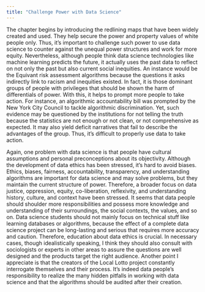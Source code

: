 ```yaml
---
title: "Challenge Power with Data Science"
---
```


The chapter begins by introducing the redlining maps that have been widely created and used. They help secure the power and property values of white people only. Thus, it’s important to challenge such power to use data science to counter against the unequal power structures and work for more equity. Nevertheless, although people think data science technologies like machine learning predicts the future, it actually uses the past data to reflect on not only the past but also current social inequities. An instance would be the Equivant risk assessment algorithms because the questions it asks indirectly link to racism and inequities existed. In fact, it is those dominant groups of people with privileges that should be shown the harm of differentials of power. With this, it helps to prompt more people to take action. For instance, an algorithmic accountability bill was prompted by the New York City Council to tackle algorithmic discrimination. Yet, such evidence may be questioned by the institutions for not telling the truth because the statistics are not enough or not clean, or not comprehensive as expected. It may also yield deficit narratives that fail to describe the advantages of the group. Thus, it’s difficult to properly use data to take action. 

Again, one problem with data science is that people have cultural assumptions and personal preconceptions about its objectivity. Although the development of data ethics has been stressed, it’s hard to avoid biases. Ethics, biases, fairness, accountability, transparency, and understanding algorithms are important for data science and may solve problems, but they maintain the current structure of power. Therefore, a broader focus on data justice, oppression, equity, co-liberation, reflexivity, and understanding history, culture, and context have been stressed. It seems that data people should shoulder more responsibilities and possess more knowledge and understanding of their surroundings, the social contexts, the values, and so on. Data science students should not mainly focus on technical stuff like learning databases or algorithms, because the effect of a complete data science project can be long-lasting and serious that requires more accuracy and caution. Therefore, education about data ethics is crucial. In necessary cases, though idealistically speaking, I think they should also consult with sociologists or experts in other areas to assure the questions are well designed and the products target the right audience. Another point I appreciate is that the creators of the Local Lotto project constantly interrogate themselves and their process. It’s indeed data people’s responsibility to realize the many hidden pitfalls in working with data science and that the algorithms should be audited after their creation. 

